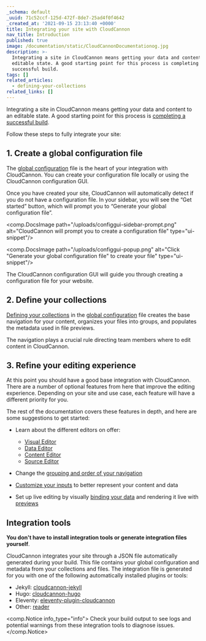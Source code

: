 ```yaml
---
_schema: default
_uuid: 71c52ccf-125d-472f-8de7-25ad4f0f4642
_created_at: '2021-09-15 23:13:40 +0000'
title: Integrating your site with CloudCannon
nav_title: Introduction
published: true
image: /documentation/static/CloudCannonDocumentationog.jpg
description: >-
  Integrating a site in CloudCannon means getting your data and content to an
  editable state. A good starting point for this process is completing a
  successful build.
tags: []
related_articles:
  - defining-your-collections
related_links: []
---
```

Integrating a site in CloudCannon means getting your data and content to an editable state. A good starting point for this process is [completing a successful build](/documentation/articles/configuring-your-build/).

Follow these steps to fully integrate your site:

## 1\. Create a global configuration file

The [global configuration](/documentation/articles/setting-global-configuration/) file is the heart of your integration with CloudCannon. You can create your configuration file locally or using the CloudCannon configuration GUI.

Once you have created your site, CloudCannon will automatically detect if you do not have a configuration file. In your sidebar, you will see the “Get started” button, which will prompt you to “Generate your global configuration file”.

<comp.DocsImage path="/uploads/configgui-sidebar-prompt.png" alt="CloudCannon will prompt you to create a configuration file" type="ui-snippet"/>

<comp.DocsImage path="/uploads/configgui-popup.png" alt="Click \"Generate your global configuration file\" to create your file" type="ui-snippet"/>

The CloudCannon configuration GUI will guide you through creating a configuration file for your website.

## 2\. Define your collections

[Defining your collections](/documentation/articles/defining-your-collections/) in the [global configuration](/documentation/articles/setting-global-configuration/) file creates the base navigation for your content, organizes your files into groups, and populates the metadata used in file previews.

The navigation plays a crucial rule directing team members where to edit content in CloudCannon.

## 3\. Refine your editing experience

At this point you should have a good base integration with CloudCannon. There are a number of optional features from here that improve the editing experience. Depending on your site and use case, each feature will have a different priority for you.

The rest of the documentation covers these features in depth, and here are some suggestions to get started:

* Learn about the different editors on offer:

  * [Visual Editor](/documentation/articles/introducing-the-visual-editor/)
  * [Data Editor](/documentation/articles/introducing-the-data-editor/)
  * [Content Editor](/documentation/articles/introducing-the-content-editor/)
  * [Source Editor](/documentation/articles/introducing-the-source-editor/)
* Change the [grouping and order of your navigation](/documentation/articles/introducing-your-site-navigation/)

* [Customize your inputs](/documentation/articles/how-to-choose-what-input-is-used-in-the-data-editor/) to better represent your content and data

* Set up live editing by visually [binding your data](/documentation/articles/what-are-visual-data-bindings/) and rendering it live with [previews](/documentation/articles/what-is-live-editing/)

## Integration tools

**You don't have to install integration tools or generate integration files yourself**.

CloudCannon integrates your site through a JSON file automatically generated during your build. This file contains your global configuration and metadata from your collections and files. The integration file is generated for you with one of the following automatically installed plugins or tools:

* Jekyll: [cloudcannon-jekyll](https://github.com/CloudCannon/cloudcannon-jekyll)
* Hugo: [cloudcannon-hugo](https://github.com/CloudCannon/cloudcannon-hugo)
* Eleventy: [eleventy-plugin-cloudcannon](https://github.com/CloudCannon/eleventy-plugin-cloudcannon)
* Other: [reader](https://github.com/CloudCannon/reader)

<comp.Notice info_type="info">
  Check your build output to see logs and potential warnings from these integration tools to diagnose issues.
</comp.Notice>